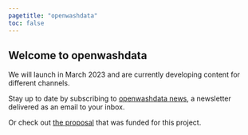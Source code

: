 ```yaml
---
pagetitle: "openwashdata"
toc: false
---
```


## Welcome to openwashdata

We will launch in March 2023 and are currently developing content for different channels.  

Stay up to date by subscribing to [openwashdata news](https://buttondown.email/openwashdata), a newsletter delivered as an email to your inbox.

Or check out [the proposal](pages/proposal/index.html) that was funded for this project.